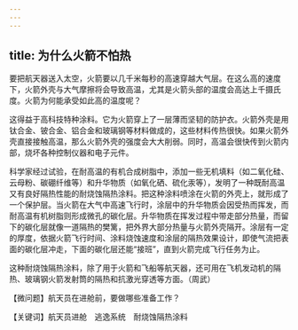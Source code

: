 ```yaml
---
---
---
```

title: 为什么火箭不怕热
---




要把航天器送入太空，火箭要以几千米每秒的高速穿越大气层。在这么高的速度下，火箭外壳与大气摩擦将会导致高温，尤其是火箭头部的温度会高达上千摄氏度。火箭为何能承受如此高的温度呢？



这得益于高科技特种涂料。它为火箭穿上了一层薄而坚韧的防护衣。火箭外壳是用钛合金、铍合金、铝合金和玻璃钢等材料做成的，这些材料传热很快。如果火箭外壳直接接触高温，那么火箭外壳的强度会大大削弱。同时，高温会很快传到火箭内部，烧坏各种控制仪器和电子元件。

科学家经过试验，在耐高温的有机合成树脂中，添加一些无机填料（如二氧化硅、云母粉、碳硼纤维等）和升华物质（如氧化硒、硫化汞等），发明了一种既耐高温又有良好隔热性能的耐烧蚀隔热涂料。把这种涂料喷涂在火箭的外壳上，就形成了一个保护层。当火箭在大气中高速飞行时，涂层中的升华物质会因受热而挥发，而耐高温有机树脂则形成微孔的碳化层。升华物质在挥发过程中带走部分热量，而留下的碳化层就像一道隔热的樊篱，把外界大部分热量与火箭外壳隔开。涂层有一定的厚度，依据火箭飞行时间、涂料烧蚀速度和涂层的隔热效果设计，即使气流把表面的碳化层冲走，下面的碳化层还能“接班”，直到火箭完成飞行任务为止。

这种耐烧蚀隔热涂料，除了用于火箭和飞船等航天器，还可用在飞机发动机的隔热、玻璃钢火箭发射筒的隔热和抗激光穿透等方面。（周武）





【微问题】航天员在进舱前，要做哪些准备工作？

【关键词】航天员进舱　逃逸系统　耐烧蚀隔热涂料